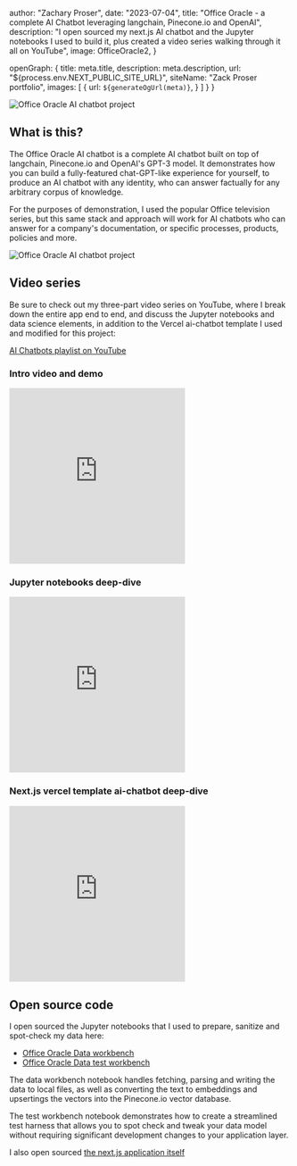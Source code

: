 



  author: "Zachary Proser",
  date: "2023-07-04",
  title: "Office Oracle - a complete AI Chatbot leveraging langchain, Pinecone.io and OpenAI",
  description: "I open sourced my next.js AI chatbot and the Jupyter notebooks I used to build it, plus created a video series walking through it all on YouTube",
  image: OfficeOracle2,
}

  openGraph: {
    title: meta.title,
    description: meta.description,
    url: "${process.env.NEXT_PUBLIC_SITE_URL}", 
    siteName: "Zack Proser portfolio",
    images: [
      {
        url: `${generateOgUrl(meta)}`,
      }
    ]
  }
}


<Image src={OfficeOracle} alt="Office Oracle AI chatbot project" />

## What is this?

The Office Oracle AI chatbot is a complete AI chatbot built on top of langchain, Pinecone.io and OpenAI's GPT-3 model. It demonstrates how you can build a fully-featured chat-GPT-like experience 
for yourself, to produce an AI chatbot with any identity, who can answer factually for any arbitrary corpus of knowledge. 

<Newsletter />

For the purposes of demonstration, I used the popular Office television series, but this same stack and approach will work for AI chatbots who can answer for a company's documentation, or specific processes, products, 
policies and more. 

<Image src={OfficeOracle3} alt="Office Oracle AI chatbot project" />

## Video series

Be sure to check out my three-part video series on YouTube, where I break down the entire app end to end, and discuss the Jupyter notebooks and data science elements, in addition to the Vercel ai-chatbot template 
I used and modified for this project: 

[AI Chatbots playlist on YouTube](https://youtube.com/playlist?list=PLAEMpWvY5KHwwDFTNaPquREnk5Y9eiipa)

### Intro video and demo 

<iframe width="315" height="315" src="https://www.youtube.com/embed/I6ZcquRsfPU" title="YouTube video player" frameborder="0" allow="accelerometer; autoplay; clipboard-write; encrypted-media; gyroscope; picture-in-picture; web-share" allowfullscreen></iframe>

### Jupyter notebooks deep-dive 

<iframe width="315" height="315" src="https://www.youtube.com/embed/IAAIRg3gS1I" title="YouTube video player" frameborder="0" allow="accelerometer; autoplay; clipboard-write; encrypted-media; gyroscope; picture-in-picture; web-share" allowfullscreen></iframe>

### Next.js vercel template ai-chatbot deep-dive

<iframe width="315" height="315" src="https://www.youtube.com/embed/FiUaEi1q1pI" title="YouTube video player" frameborder="0" allow="accelerometer; autoplay; clipboard-write; encrypted-media; gyroscope; picture-in-picture; web-share" allowfullscreen></iframe>

## Open source code 

I open sourced the Jupyter notebooks that I used to prepare, sanitize and spot-check my data here: 

* [Office Oracle Data workbench](https://github.com/zackproser/office-oracle-data-bench)
* [Office Oracle Data test workbench](https://github.com/zackproser/office-oracle-db-test-notebook)

The data workbench notebook handles fetching, parsing and writing the data to local files, as well as converting the text to embeddings and upsertings the vectors into the Pinecone.io vector database. 

The test workbench notebook demonstrates how to create a streamlined test harness that allows you to spot check and tweak your data model without requiring significant development changes to your application layer. 

I also open sourced [the next.js application itself](https://github.com/zackproser/office-oracle)
